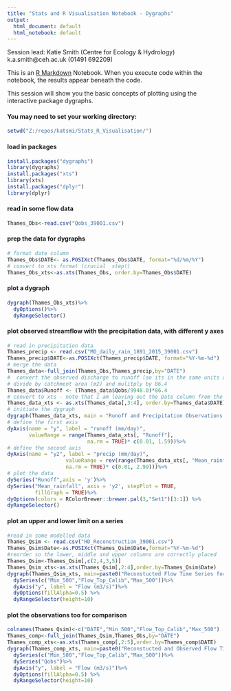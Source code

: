 ---
title: "Stats and R Visualisation Notebook - Dygraphs"
output:
  html_document: default
  html_notebook: default
---
Session lead: Katie Smith (Centre for Ecology & Hydrology) k.a.smith@ceh.ac.uk (01491 692209)

This is an [R Markdown](http://rmarkdown.rstudio.com) Notebook. When you execute code within the notebook, the results appear beneath the code. 

This session will show you the basic concepts of plotting using the interactive package dygraphs.

#### You may need to set your working directory:
```{r}
setwd("Z:/repos/katsmi/Stats_R_Visualisation/")
```
#### load in packages
```{r}
install.packages("dygraphs")
library(dygraphs)
install.packages("xts")
library(xts)
install.packages("dplyr")
library(dplyr)
```
#### read in some flow data
```{r}
Thames_Obs<-read.csv("Qobs_39001.csv")
```
#### prep the data for dygraphs
```{r}
# format date column
Thames_Obs$DATE<- as.POSIXct(Thames_Obs$DATE, format="%d/%m/%Y")
# convert to xts format (crucial  step!)
Thames_Obs_xts<-as.xts(Thames_Obs, order.by=Thames_Obs$DATE)
```
#### plot a dygraph
```{r}
dygraph(Thames_Obs_xts)%>%
  dyOptions()%>%
  dyRangeSelector()
```
#### plot observed streamflow with the precipitation data, with different y axes
```{r}
# read in precipitation data
Thames_precip <- read.csv("MO_daily_rain_1891_2015_39001.csv")
Thames_precip$DATE<-as.POSIXct(Thames_precip$DATE, format="%Y-%m-%d")
# merge the data
Thames_data<-full_join(Thames_Obs,Thames_precip,by="DATE")
#  convert the observed discharge to runoff (so its in the same units as the precip)
# divide by catchment area (m2) and mulitply by 86.4
Thames_data$Runoff <- (Thames_data$Qobs/9948.0)*86.4
# convert to xts - note that I am leaving out the Date column from the xts dataset. When given multiple series it often likes to plot the date column too which is a pain!
Thames_data_xts <- as.xts(Thames_data[,3:4], order.by=Thames_data$DATE)
# initiate the dygraph
dygraph(Thames_data_xts, main = "Runoff and Precipitation Observations for the Thames at Kingston")%>%
# define the first axis  
dyAxis(name = "y", label = "runoff (mm/day)",
       valueRange = range(Thames_data_xts[, "Runoff"],
                          na.rm = TRUE)* c(0.01, 1.59))%>%
# define the second axis
dyAxis(name = "y2", label = "precip (mm/day)",
                   valueRange = rev(range(Thames_data_xts[, "Mean_rainfall"], 
                   na.rm = TRUE)* c(0.01, 2.99)))%>%
# plot the data
dySeries("Runoff",axis = 'y')%>%
dySeries("Mean_rainfall", axis = 'y2', stepPlot = TRUE,
         fillGraph = TRUE)%>%
dyOptions(colors = RColorBrewer::brewer.pal(3,"Set1")[3:1]) %>%
dyRangeSelector()
```
#### plot an upper and lower limit on a series
```{r}
#read in some modelled data
Thames_Qsim <- read.csv("HD_Reconstruction_39001.csv")
Thames_Qsim$Date<-as.POSIXct(Thames_Qsim$Date,format="%Y-%m-%d")
#reorder so the lower, middle and upper columns are correctly placed
Thames_Qsim<-Thames_Qsim[,c(2,4,3,5)]
Thames_Qsim_xts<-as.xts(Thames_Qsim[,2:4],order.by=Thames_Qsim$Date)
dygraph(Thames_Qsim_xts, main=paste0("Reconstucted Flow Time Series for the Thames at Kingston")) %>%
  dySeries(c("Min_500","Flow_Top_Calib","Max_500"))%>%
  dyAxis("y", label = "Flow (m3/s)")%>%
  dyOptions(fillAlpha=0.5) %>%
  dyRangeSelector(height=10)
```
#### plot the observations too for comparison
```{r}
colnames(Thames_Qsim)<-c("DATE","Min_500","Flow_Top_Calib","Max_500")
Thames_comp<-full_join(Thames_Qsim,Thames_Obs,by="DATE")
Thames_comp_xts<-as.xts(Thames_comp[,2:5],order.by=Thames_comp$DATE)
dygraph(Thames_comp_xts, main=paste0("Reconstucted and Observed Flow Time Series for the Thames at Kingston")) %>%
  dySeries(c("Min_500","Flow_Top_Calib","Max_500"))%>%
  dySeries("Qobs")%>%
  dyAxis("y", label = "Flow (m3/s)")%>%
  dyOptions(fillAlpha=0.5) %>%
  dyRangeSelector(height=10)
```
